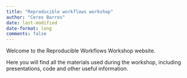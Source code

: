 ```yaml
---
title: "Reproducible workflows workshop"
author: "Ceres Barros"
date: last-modified
date-format: long
comments: false
---
```


Welcome to the Reproducible Workflows Workshop website.

Here you will find all the materials used during the workshop, including presentations, code and other useful information.
